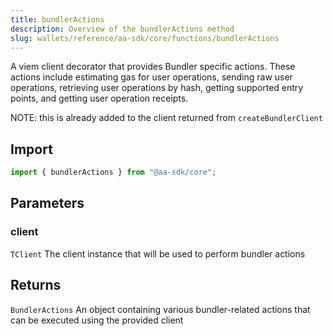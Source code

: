 ```yaml
---
title: bundlerActions
description: Overview of the bundlerActions method
slug: wallets/reference/aa-sdk/core/functions/bundlerActions
---
```


A viem client decorator that provides Bundler specific actions.
These actions include estimating gas for user operations, sending raw user operations, retrieving user operations by hash, getting supported entry points, and getting user operation receipts.

NOTE: this is already added to the client returned from `createBundlerClient`

## Import

```ts
import { bundlerActions } from "@aa-sdk/core";
```

## Parameters

### client

`TClient`
The client instance that will be used to perform bundler actions

## Returns

`BundlerActions`
An object containing various bundler-related actions that can be executed using the provided client
